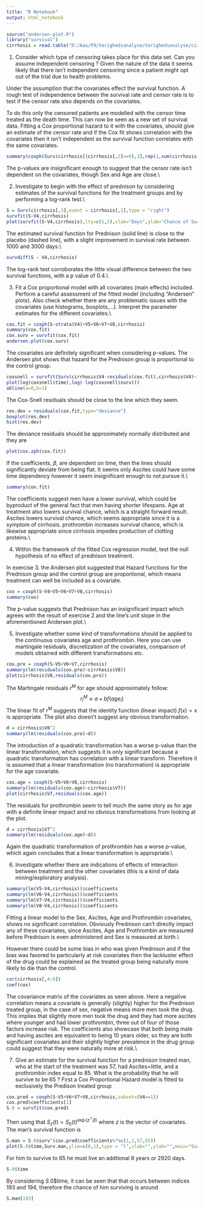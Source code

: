 ---
title: "R Notebook"
output: html_notebook
---

```{r}
source("andersen-plot.R")
library("survival")
cirrhosis = read.table("D:/Aau/P9/Varighedsanalyse/Varighedsanalyse/cirrhosis.dat", quote="\"", comment.char="")
```

1. Consider which type of censoring takes place for this data set. Can you
assume independent censoring ?
Given the nature of the data it seems likely that there isn't independent censoring since a patient might opt out of the trial due to health problems.

Under the assumption that the covariates effect the survival function. A rough test of independence between the survival rate and censor rate is to test if the censor rate also depends on the covariates.

To do this only the censored patients are modelled with the censor time treated as the death time. This can now be seen as a new set of survival data. Fitting a Cox proportional hazard to it with the covariates, should give an estimate of the censor rate and if the Cox fit shows correlation with the covariates then it isn't independent as the survival function correlates with the same covariates.
```{r}
summary(coxph(Surv(cirrhosis[(cirrhosis[,2]==0),3],rep(1,sum(cirrhosis[,2]==0)))~V5+V6+V7+V8,cirrhosis[(cirrhosis[,2]==0),]))
```
The p-values are insignificant enough to suggest that the censor rate isn't dependent on the covariates, though Sex and Age are close.\\


2. Investigate to begin with the effect of prednison by considering estimates of the survival functions for the treatment groups and by performing a log-rank test.\\

```{r}
S = Surv(cirrhosis[,3],event = cirrhosis[,2],type = "right")
survfit(S~V4,cirrhosis)
plot(survfit(S~V4,cirrhosis),lty=c(1,2),xlab="Days",ylab="Chance of Survival",main="Prednison vs Placebo")
```
The estimated survival function for Prednison (solid line) is close to the placebo (dashed line), with a slight improvement in survival rate between $1000$ and $3000$ days.\\ 

```{r}
survdiff(S ~ V4,cirrhosis)
```
The log-rank test corroborates the little visual difference between the two survival functions, with a p value of $0.4$.\\


3. Fit a Cox proportional model with all covariates (main effects) included. Perform a careful assessment of the fitted model (including “Andersen” plots). Also check whether there are any problematic issues with the covariates (use histograms, boxplots,...). Interpret the parameter estimates for the different covariates.\\
```{r}
cox.fit = coxph(S~strata(V4)+V5+V6+V7+V8,cirrhosis)
summary(cox.fit)
cox.surv = survfit(cox.fit)
andersen.plot(cox.surv)
```
The covariates are definitely significant when considering p-values. The Andersen plot shows that hazard for the Prednison group is proportional to the control group.

```{r}
coxsnell = survfit(Surv(cirrhosis$V4-residuals(cox.fit),cirrhosis$V4)~1)
plot(log(coxsnell$time),log(-log(coxsnell$surv)))
abline(a=0,b=1)
```
The Cox-Snell residuals should be close to the line which they seem.


```{r}
res.dev = residuals(cox.fit,type="deviance")
boxplot(res.dev)
hist(res.dev)
```
The deviance residuals should be approximately normally distributed and they are

```{r}
plot(cox.zph(cox.fit))
```
If the coefficients, $\beta$, are dependent on time, then the lines should significantly deviate from being flat. It seems only Ascites could have some time dependency however it seem insignificant enough to not pursue it.\\
```{r}
summary(cox.fit)
```


The coefficients suggest men have a lower survival, which could be byproduct of the general fact that men having shorter lifespans. Age at treatment also lowers survival chance, which is a straight forward result.
Ascites lowers survival chance, which seems appropriate since it is a symptom of cirrhosis. prothrombin increases survival chance, which is likewise appropriate since cirrhosis impedes production of clotting proteins.\\

4. Within the framework of the fitted Cox regression model, test the null
hypothesis of no effect of prednison treatment.

In exercise 3. the Andersen plot suggested that Hazard functions for the Prednison group and the control group are proportional, which means treatment can well be included as a covariate.
```{r}
cox = coxph(S~V4+V5+V6+V7+V8,cirrhosis)
summary(cox)
```
The p-value suggests that Prednison has an insignificant impact which agrees with the result of exercise 2 and the line's unit slope in the aforementioned Andersen plot.\\

5. Investigate whether some kind of transformations should be applied to
the continuous covariates age and prothrombin. Here you can use martingale residuals, discretization of the covariates, comparison of models obtained with different transformations etc.
```{r}
cox.pro = coxph(S~V5+V6+V7,cirrhosis)
summary(lm(residuals(cox.pro)~cirrhosis$V8))
plot(cirrhosis$V8,residuals(cox.pro))
```
The Martingale residuals $r^M$ for age should approximately follow:
$$
r^M_i \approx a + b f(age_i)
$$
The linear fit of $r^M$ suggests that the identity function (linear impact) $f(x) = x$ is appropriate. The plot also doesn't suggest any obvious transformation.

```{r}
d = cirrhosis$V8^2
summary(lm(residuals(cox.pro)~d))
```
The introduction of a quadratic transformation has a worse p-value than the linear transformation, which suggests it is only significant because a quadratic transformation has correlation with a linear transform. Therefore it is assumed that a linear transformation (no transformation) is appropriate for the age covariate.


```{r}
cox.age = coxph(S~V5+V6+V8,cirrhosis)
summary(lm(residuals(cox.age)~cirrhosis$V7))
plot(cirrhosis$V7,residuals(cox.age))
```
The residuals for prothrombin seem to tell much the same story as for age with a definite linear impact and no obvious transformations from looking at the plot.

```{r}
d = cirrhosis$V7^2
summary(lm(residuals(cox.age)~d))
```
Again the quadratic transformation of prothrombin has a worse p-value, which again concludes that a linear transformation is appropriate.\\


6. Investigate whether there are indications of effects of interaction between treatment and the other covariates (this is a kind of data mining/exploratory analysis).
```{r}
summary(lm(V5~V4,cirrhosis))$coefficients
summary(lm(V6~V4,cirrhosis))$coefficients
summary(lm(V7~V4,cirrhosis))$coefficients
summary(lm(V8~V4,cirrhosis))$coefficients
```
Fitting a linear model to the Sex, Ascites, Age and Prothrombin covariates, shows no significant correlation. Obviously Prednison can't directly impact any of these covariates, since Ascites, Age and Prothrombin are measured before Prednison is even administered and Sex is measured at birth.\\

However there could be some bias in who was given Prednison and if the bias was favored to particularly at risk covariates then the lackluster effect of the drug could be explained as the treated group being naturally more likely to die than the control.
```{r}
cor(cirrhosis[,4:8])
coef(cox)
```
The covariance matrix of the covariates as seen above. Here a negative correlation means a covariate is generally (slighly) higher for the Prednison treated group, in the case of sex, negative means more men took the drug. This implies that slightly more men took the drug and they had more ascites where younger and had lower prothrombin, three out of four of those factors increase risk. The coefficients also showcase that both being male and having ascites are equivalent to being $10$ years older, so they are both significant covariates and their slightly higher prevalence in the drug group could suggest that they were naturally more at risk.\\


7. Give an estimate for the survival function for a prednison treated man,
who at the start of the treatment was 57, had Ascites=little, and a
prothrombin index equal to 85. What is the probability that he will
survive to be 65 ?
First a Cox Proportional Hazard model is fitted to exclusively the Predison treated group
```{r}
cox.pred = coxph(S~V5+V6+V7+V8,cirrhosis,subset=(V4==1))
cox.pred$coefficients[1]
S.0 = survfit(cox.pred)
```
Then using that $S_z(t) = S_0(t)^{\exp(z^\top \beta)}$ where $z$ is the vector of covariates. The man's survival function is
```{r}
S.man = S.0$surv^(cox.pred$coefficients%*%c(1,1,57,85))
plot(S.0$time,Surv.man,ylim=c(0,1),type = "l",xlab="",ylab="",main="Survival Function for 57 year old man with Prednison")
```

For him to survive to $65$ he must live an addtional $8$ years or $2920$ days.
```{r}
S.0$time
```
By considering $S.0\$\text{time}$, it can be seen that that occurs between indices $193$ and $194$, therefore the chance of him surviving is around
```{r}
S.man[193]
```